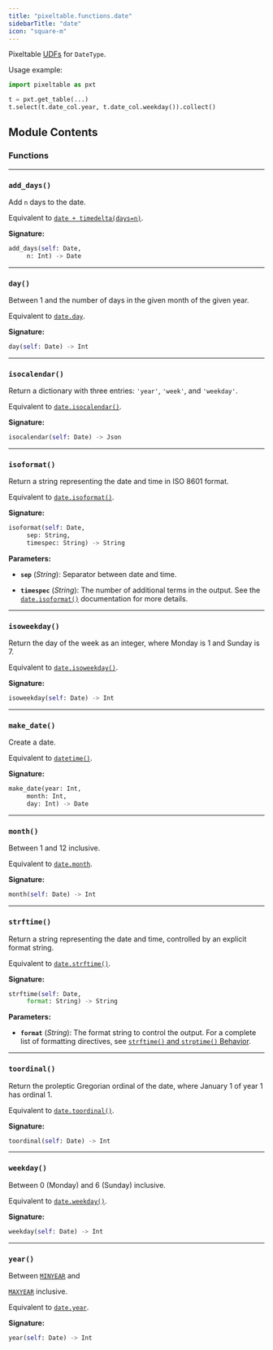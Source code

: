 ```yaml
---
title: "pixeltable.functions.date"
sidebarTitle: "date"
icon: "square-m"
---
```


Pixeltable [UDFs](https://pixeltable.readme.io/docs/user-defined-functions-udfs) for `DateType`.

Usage example:

``` python
import pixeltable as pxt

t = pxt.get_table(...)
t.select(t.date_col.year, t.date_col.weekday()).collect()
```


## Module Contents

### Functions


---

### `add_days()`

Add `n` days to the date.


Equivalent to [`date + timedelta(days=n)`](https://docs.python.org/3/library/datetime.html#datetime.timedelta).


**Signature:**

```python
add_days(self: Date,
     n: Int) -> Date
```


---

### `day()`

Between 1 and the number of days in the given month of the given year.


Equivalent to [`date.day`](https://docs.python.org/3/library/datetime.html#datetime.date.day).


**Signature:**

```python
day(self: Date) -> Int
```


---

### `isocalendar()`

Return a dictionary with three entries: `'year'`, `'week'`, and `'weekday'`.


Equivalent to [`date.isocalendar()`](https://docs.python.org/3/library/datetime.html#datetime.date.isocalendar).


**Signature:**

```python
isocalendar(self: Date) -> Json
```


---

### `isoformat()`

Return a string representing the date and time in ISO 8601 format.


Equivalent to [`date.isoformat()`](https://docs.python.org/3/library/datetime.html#datetime.date.isoformat).


**Signature:**

```python
isoformat(self: Date,
     sep: String,
     timespec: String) -> String
```

**Parameters:**

- **`sep`** (*String*): Separator between date and time.

- **`timespec`** (*String*): The number of additional terms in the output. See the [`date.isoformat()`](https://docs.python.org/3/library/datetime.html#datetime.date.isoformat) documentation for more details.



---

### `isoweekday()`

Return the day of the week as an integer, where Monday is 1 and Sunday is 7.


Equivalent to [`date.isoweekday()`](https://docs.python.org/3/library/datetime.html#datetime.date.isoweekday).


**Signature:**

```python
isoweekday(self: Date) -> Int
```


---

### `make_date()`

Create a date.


Equivalent to [`datetime()`](https://docs.python.org/3/library/datetime.html#datetime.date).


**Signature:**

```python
make_date(year: Int,
     month: Int,
     day: Int) -> Date
```


---

### `month()`

Between 1 and 12 inclusive.


Equivalent to [`date.month`](https://docs.python.org/3/library/datetime.html#datetime.date.month).


**Signature:**

```python
month(self: Date) -> Int
```


---

### `strftime()`

Return a string representing the date and time, controlled by an explicit format string.


Equivalent to [`date.strftime()`](https://docs.python.org/3/library/datetime.html#datetime.date.strftime).


**Signature:**

```python
strftime(self: Date,
     format: String) -> String
```

**Parameters:**

- **`format`** (*String*): The format string to control the output. For a complete list of formatting directives, see [`strftime()` and `strptime()` Behavior](https://docs.python.org/3/library/datetime.html#strftime-and-strptime-behavior).



---

### `toordinal()`

Return the proleptic Gregorian ordinal of the date, where January 1 of year 1 has ordinal 1.


Equivalent to [`date.toordinal()`](https://docs.python.org/3/library/datetime.html#datetime.date.toordinal).


**Signature:**

```python
toordinal(self: Date) -> Int
```


---

### `weekday()`

Between 0 (Monday) and 6 (Sunday) inclusive.


Equivalent to [`date.weekday()`](https://docs.python.org/3/library/datetime.html#datetime.date.weekday).


**Signature:**

```python
weekday(self: Date) -> Int
```


---

### `year()`

Between [`MINYEAR`](https://docs.python.org/3/library/datetime.html#datetime.MINYEAR) and


[`MAXYEAR`](https://docs.python.org/3/library/datetime.html#datetime.MAXYEAR) inclusive.

Equivalent to [`date.year`](https://docs.python.org/3/library/datetime.html#datetime.date.year).


**Signature:**

```python
year(self: Date) -> Int
```

